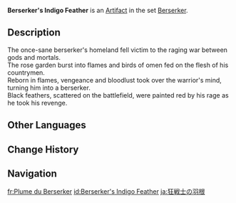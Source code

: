 {{Artifact Infobox
|image = Item Berserker's Indigo Feather.png
|set   = Berserker
|piece = Plume of Death
}}
{{Description|An indigo feather from a legendary raven, part of which has been dyed crimson red.}}
'''Berserker's Indigo Feather''' is an [[Artifact]] in the set [[Berserker]].

==Description==
The once-sane berserker's homeland fell victim to the raging war between gods and mortals.<br />The rose garden burst into flames and birds of omen fed on the flesh of his countrymen.<br />Reborn in flames, vengeance and bloodlust took over the warrior's mind, turning him into a berserker.<br />Black feathers, scattered on the battlefield, were painted red by his rage as he took his revenge.

==Other Languages==
{{Other Languages
|en      = Berserker's Indigo Feather
|zhs     = 战狂的翎羽
|zhs_rm  = Zhànkuáng de Língyǔ
|zht     = 戰狂的翎羽
|zht_rm  = Zhànkuáng de Língyǔ
|zh_tl   = Berserker's Tail Feather
|ja      = 狂戦士の羽根
|ja_rm   = Kyousenshi no Hane{{Assumed}}
|ja_tl   = Insane Soldier's Feather
|ko      = 전투광의 깃털
|ko_rm   = Jeontugwang-ui Gitteol
|ko_tl   = Warmonger's Feather
|es      = Pluma del Berserker
|es_tl   = Berserker's Feather
|fr      = Plume du Berserker
|fr_tl   = Feather of the Berserker
|ru      = Перо берсерка
|ru_tl   = Berserker's Feather
|th      = Berserker's Indigo Feather
|vi      = Lông Vũ Cuồng Chiến
|vi_tl   = 
|de      = Berserkerfeder
|de_tl   = Berserker's Feather
|id      = Berserker's Indigo Feather
|pt      = Pluma de Berserker
|pt_tl   = 
|tr      = Vahşi Savaşçı Çivit Tüyü
|tr_tl   = 
|it      = Piuma blu del berserker
|it_tl   = 
}}

==Change History==
{{Change History|1.0}}

==Navigation==
{{Artifact Set Navbox|Berserker}}

[[fr:Plume du Berserker]]
[[id:Berserker's Indigo Feather]]
[[ja:狂戦士の羽根]]